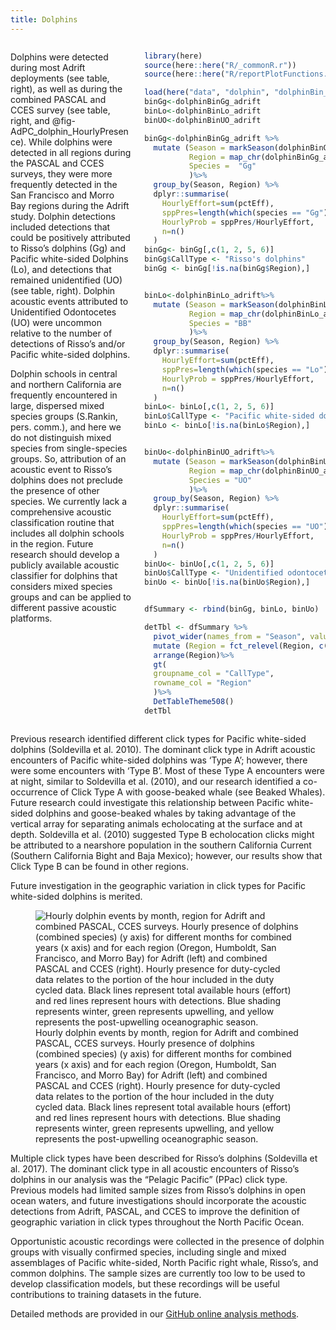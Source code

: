 ```yaml
---
title: Dolphins
---
```


::: columns
::: {.column width="40%"}

Dolphins were detected during most Adrift deployments (see table, right), as well as during the combined PASCAL and CCES survey (see table, right, and @fig-AdPC_dolphin_HourlyPresence). While dolphins were detected in all regions during the PASCAL and CCES surveys, they were more frequently detected in the San Francisco and Morro Bay regions during the Adrift study. Dolphin detections included detections that could be positively attributed to Risso's dolphins (Gg) and Pacific white-sided Dolphins (Lo), and detections that remained unidentified (UO) (see table, right). Dolphin acoustic events attributed to Unidentified Odontocetes (UO) were uncommon relative to the number of detections of Risso's and/or Pacific white-sided dolphins.

Dolphin schools in central and northern California are frequently encountered in large, dispersed mixed species groups (S.Rankin, pers. comm.), and here we do not distinguish mixed species from single-species groups. So, attribution of an acoustic event to Risso's dolphins does not preclude the presence of other species. We currently lack a comprehensive acoustic classification routine that includes all dolphin schools in the region. Future research should develop a publicly available acoustic classifier for dolphins that considers mixed species groups and can be applied to different passive acoustic platforms.

:::

::: {.column width="60%"}

```r
library(here)
source(here::here("R/_commonR.r"))
source(here::here("R/reportPlotFunctions.r"))

load(here("data", "dolphin", "dolphinBin_adrift.rdata"))
binGg<-dolphinBinGg_adrift
binLo<-dolphinBinLo_adrift
binUO<-dolphinBinUO_adrift

binGg<-dolphinBinGg_adrift %>%
  mutate (Season = markSeason(dolphinBinGg_adrift$UTC),
          Region = map_chr(dolphinBinGg_adrift$Latitude, find_region),
          Species =  "Gg"
          )%>%
  group_by(Season, Region) %>%
  dplyr::summarise(
    HourlyEffort=sum(pctEff),
    sppPres=length(which(species == "Gg")),
    HourlyProb = sppPres/HourlyEffort,
    n=n()
  )
binGg<- binGg[,c(1, 2, 5, 6)]
binGg$CallType <- "Risso's dolphins"
binGg <- binGg[!is.na(binGg$Region),]


binLo<-dolphinBinLo_adrift%>%
  mutate (Season = markSeason(dolphinBinLo_adrift$UTC),
          Region = map_chr(dolphinBinLo_adrift$Latitude, find_region),
          Species = "BB"
          )%>%
  group_by(Season, Region) %>%
  dplyr::summarise(
    HourlyEffort=sum(pctEff),
    sppPres=length(which(species == "Lo")),
    HourlyProb = sppPres/HourlyEffort,
    n=n()
  )
binLo<- binLo[,c(1, 2, 5, 6)]
binLo$CallType <- "Pacific white-sided dolphins"
binLo <- binLo[!is.na(binLo$Region),]


binUo<-dolphinBinUO_adrift%>%
  mutate (Season = markSeason(dolphinBinUO_adrift$UTC),
          Region = map_chr(dolphinBinUO_adrift$Latitude, find_region),
          Species = "UO"
          )%>%
  group_by(Season, Region) %>%
  dplyr::summarise(
    HourlyEffort=sum(pctEff),
    sppPres=length(which(species == "UO")),
    HourlyProb = sppPres/HourlyEffort,
    n=n()
  )
binUo<- binUo[,c(1, 2, 5, 6)]
binUo$CallType <- "Unidentified odontocetes"
binUo <- binUo[!is.na(binUo$Region),]


dfSummary <- rbind(binGg, binLo, binUo)

detTbl <- dfSummary %>%
  pivot_wider(names_from = "Season", values_from = c("HourlyProb", "n"))%>%
  mutate (Region = fct_relevel(Region, c("Oregon", "Humboldt", "San Francisco", "Morro Bay")))%>%
  arrange(Region)%>%
  gt(
  groupname_col = "CallType",
  rowname_col = "Region"
  )%>%
  DetTableTheme508()
detTbl

```
:::
:::



Previous research identified different click types for Pacific white-sided dolphins (Soldevilla et al. 2010). The dominant click type in Adrift acoustic encounters of Pacific white-sided dolphins was 'Type A'; however, there were some encounters with 'Type B'. Most of these Type A encounters were at night, similar to Soldevilla et al. (2010), and our research identified a co-occurrence of Click Type A with goose-beaked whale (see Beaked Whales). Future research could investigate this relationship between Pacific white-sided dolphins and goose-beaked whales by taking advantage of the vertical array for separating animals echolocating at the surface and at depth. Soldevilla et al. (2010) suggested Type B echolocation clicks might be attributed to a nearshore population in the southern California Current (Southern California Bight and Baja Mexico); however, our results show that Click Type B can be found in other regions.

Future investigation in the geographic variation in click types for Pacific white-sided dolphins is merited.


![Hourly dolphin events by month, region for Adrift and combined PASCAL, CCES surveys. Hourly presence of dolphins (combined species) (y axis) for different months for combined years (x axis) and for each region (Oregon, Humboldt, San Francisco, and Morro Bay) for Adrift (left) and combined PASCAL and CCES (right). Hourly presence for duty-cycled data relates to the portion of the hour included in the duty cycled data. Black lines represent total available hours (effort) and red lines represent hours with detections. Blue shading represents winter, green represents upwelling, and yellow represents the post-upwelling oceanographic season.](/figs/AdPC_dolphin_HourlyPresence.png){#fig-AdPC_dolphin_HourlyPresence fig-alt="Hourly presence of dolphins detected during the Adrift study (left graph) and the combined PASCAL/CCES surveys (right graph). Detections in Oregon are shown in the top graphs, then Humboldt, San Francisco, and Morro Bay at the bottom. The number of hours is provided on the x-axis, and the date on the y-axis, with seasons shaded in blue for winter, green for upwelling, and yellow for the post-upwelling season. Effort is outlined with a black line, and hours of effort with detections are highlighted in red. Dolphins were detected during most Adrift deployments, though hourly detection varied by drift. Detection of dolphins was lower in the higher latitude (Oregon, Humboldt) deployments for PASCAL and CCES."}


Multiple click types have been described for Risso’s dolphins (Soldevilla et al. 2017). The dominant click type in all acoustic encounters of Risso’s dolphins in our analysis was the “Pelagic Pacific” (PPac) click type. Previous models had limited sample sizes from Risso’s dolphins in open ocean waters, and future investigations should incorporate the acoustic detections from Adrift, PASCAL, and CCES to improve the definition of geographic variation in click types throughout the North Pacific Ocean.

Opportunistic acoustic recordings were collected in the presence of dolphin groups with visually confirmed species, including single and mixed assemblages of Pacific white-sided, North Pacific right whale, Risso’s, and common dolphins. The sample sizes are currently too low to be used to develop classification models, but these recordings will be useful contributions to training datasets in the future.

Detailed methods are provided in our [GitHub online analysis methods](https://sael-swfsc.github.io/adrift-analysis-methods/content/ToothedWhales/Dolphins-Detection.html).
